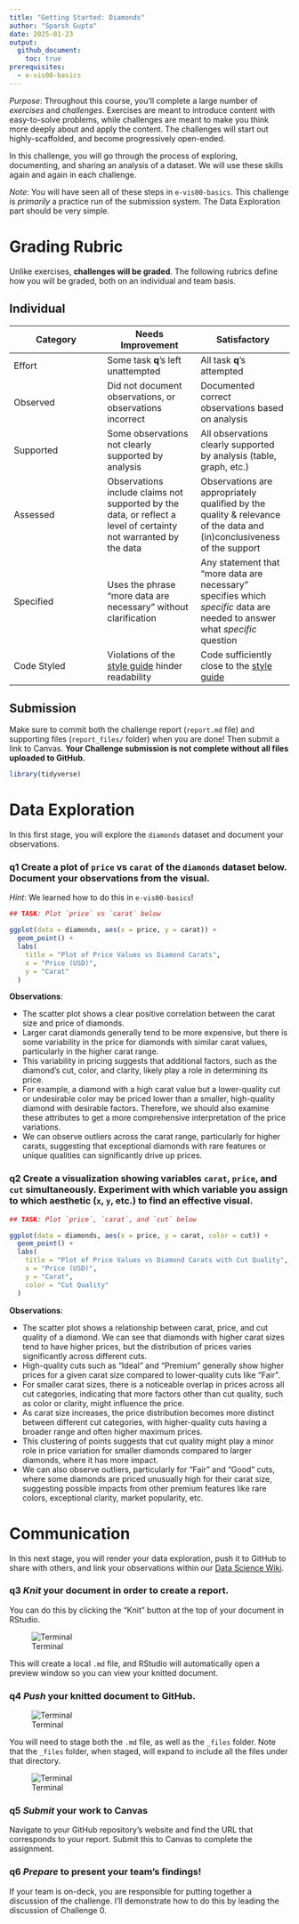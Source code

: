 ```yaml
---
title: "Getting Started: Diamonds"
author: "Sparsh Gupta"
date: 2025-01-23
output:
  github_document:
    toc: true
prerequisites:
  - e-vis00-basics
---
```


*Purpose*: Throughout this course, you'll complete a large number of *exercises* and *challenges*. Exercises are meant to introduce content with easy-to-solve problems, while challenges are meant to make you think more deeply about and apply the content. The challenges will start out highly-scaffolded, and become progressively open-ended.

In this challenge, you will go through the process of exploring, documenting, and sharing an analysis of a dataset. We will use these skills again and again in each challenge.

*Note*: You will have seen all of these steps in `e-vis00-basics`. This challenge is *primarily* a practice run of the submission system. The Data Exploration part should be very simple.

<!-- include-rubric -->

# Grading Rubric

<!-- -------------------------------------------------- -->

Unlike exercises, **challenges will be graded**. The following rubrics define how you will be graded, both on an individual and team basis.

## Individual

<!-- ------------------------- -->

| Category | Needs Improvement | Satisfactory |
|------------------------|------------------------|------------------------|
| Effort | Some task **q**'s left unattempted | All task **q**'s attempted |
| Observed | Did not document observations, or observations incorrect | Documented correct observations based on analysis |
| Supported | Some observations not clearly supported by analysis | All observations clearly supported by analysis (table, graph, etc.) |
| Assessed | Observations include claims not supported by the data, or reflect a level of certainty not warranted by the data | Observations are appropriately qualified by the quality & relevance of the data and (in)conclusiveness of the support |
| Specified | Uses the phrase "more data are necessary" without clarification | Any statement that "more data are necessary" specifies which *specific* data are needed to answer what *specific* question |
| Code Styled | Violations of the [style guide](https://style.tidyverse.org/) hinder readability | Code sufficiently close to the [style guide](https://style.tidyverse.org/) |

## Submission

<!-- ------------------------- -->

Make sure to commit both the challenge report (`report.md` file) and supporting files (`report_files/` folder) when you are done! Then submit a link to Canvas. **Your Challenge submission is not complete without all files uploaded to GitHub.**

```r
library(tidyverse)
```

# Data Exploration

<!-- -------------------------------------------------- -->

In this first stage, you will explore the `diamonds` dataset and document your observations.

### **q1** Create a plot of `price` vs `carat` of the `diamonds` dataset below. Document your observations from the visual.

*Hint*: We learned how to do this in `e-vis00-basics`!

```r
## TASK: Plot `price` vs `carat` below

ggplot(data = diamonds, aes(x = price, y = carat)) +
  geom_point() +
  labs(
    title = "Plot of Price Values vs Diamond Carats",
    x = "Price (USD)",
    y = "Carat"
  )

```

**Observations**:

-   The scatter plot shows a clear positive correlation between the carat size and price of diamonds.
-   Larger carat diamonds generally tend to be more expensive, but there is some variability in the price for diamonds with similar carat values, particularly in the higher carat range.
-   This variability in pricing suggests that additional factors, such as the diamond's cut, color, and clarity, likely play a role in determining its price.
-   For example, a diamond with a high carat value but a lower-quality cut or undesirable color may be priced lower than a smaller, high-quality diamond with desirable factors. Therefore, we should also examine these attributes to get a more comprehensive interpretation of the price variations.
-   We can observe outliers across the carat range, particularly for higher carats, suggesting that exceptional diamonds with rare features or unique qualities can significantly drive up prices.

### **q2** Create a visualization showing variables `carat`, `price`, and `cut` simultaneously. Experiment with which variable you assign to which aesthetic (`x`, `y`, etc.) to find an effective visual.

```r
## TASK: Plot `price`, `carat`, and `cut` below

ggplot(data = diamonds, aes(x = price, y = carat, color = cut)) +
  geom_point() +
  labs(
    title = "Plot of Price Values vs Diamond Carats with Cut Quality",
    x = "Price (USD)",
    y = "Carat",
    color = "Cut Quality"
  )

```

**Observations**:

-   The scatter plot shows a relationship between carat, price, and cut quality of a diamond. We can see that diamonds with higher carat sizes tend to have higher prices, but the distribution of prices varies significantly across different cuts.
-   High-quality cuts such as "Ideal" and "Premium" generally show higher prices for a given carat size compared to lower-quality cuts like "Fair".
-   For smaller carat sizes, there is a noticeable overlap in prices across all cut categories, indicating that more factors other than cut quality, such as color or clarity, might influence the price.
-   As carat size increases, the price distribution becomes more distinct between different cut categories, with higher-quality cuts having a broader range and often higher maximum prices.
-   This clustering of points suggests that cut quality might play a minor role in price variation for smaller diamonds compared to larger diamonds, where it has more impact.
-   We can also observe outliers, particularly for "Fair" and "Good" cuts, where some diamonds are priced unusually high for their carat size, suggesting possible impacts from other premium features like rare colors, exceptional clarity, market popularity, etc.

# Communication

<!-- -------------------------------------------------- -->

In this next stage, you will render your data exploration, push it to GitHub to share with others, and link your observations within our [Data Science Wiki](https://olin-data-science.fandom.com/wiki/Olin_Data_Science_Wiki).

### **q3** *Knit* your document in order to create a report.

You can do this by clicking the "Knit" button at the top of your document in RStudio.

![Terminal](./images/c00-knit.png)

This will create a local `.md` file, and RStudio will automatically open a preview window so you can view your knitted document.

### **q4** *Push* your knitted document to GitHub.

![Terminal](./images/c00-unstaged.png)

You will need to stage both the `.md` file, as well as the `_files` folder. Note that the `_files` folder, when staged, will expand to include all the files under that directory.

![Terminal](./images/c00-staged.png)

### **q5** *Submit* your work to Canvas

Navigate to your GitHub repository's website and find the URL that corresponds to your report. Submit this to Canvas to complete the assignment.

### **q6** *Prepare* to present your team's findings!

If your team is on-deck, you are responsible for putting together a discussion of the challenge. I'll demonstrate how to do this by leading the discussion of Challenge 0.
